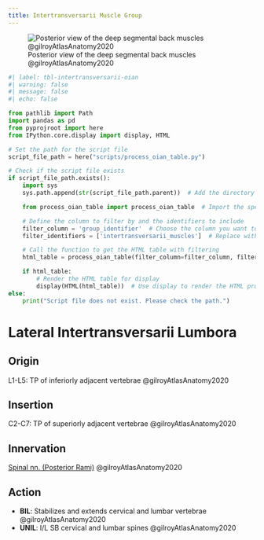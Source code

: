 ```yaml
---
title: Intertransversarii Muscle Group
---
```




![Posterior view of the deep segmental back muscles @gilroyAtlasAnatomy2020](/The Archive/Anatomy/Muscles/Muscles of the back/images/313b Deep intrinsic back muscles.png)



```python
#| label: tbl-intertransversarii-oian
#| warning: false
#| message: false
#| echo: false

from pathlib import Path
import pandas as pd
from pyprojroot import here
from IPython.core.display import display, HTML

# Set the path for the script file
script_file_path = here("scripts/process_oian_table.py")

# Check if the script file exists
if script_file_path.exists():
    import sys
    sys.path.append(str(script_file_path.parent))  # Add the directory of the script to the system path

    from process_oian_table import process_oian_table  # Import the specific function

    # Define the column to filter by and the identifiers to include
    filter_column = 'group_identifier'  # Choose the column you want to filter by
    filter_identifiers = ['intertransversarii_muscles']  # Replace with actual identifiers you want to include

    # Call the function to get the HTML table with filtering
    html_table = process_oian_table(filter_column=filter_column, filter_identifiers=filter_identifiers)

    if html_table:
        # Render the HTML table for display
        display(HTML(html_table))  # Use display to render the HTML properly
else:
    print("Script file does not exist. Please check the path.")

```




# Lateral Intertransversarii Lumbora
## Origin {#origin}
L1-L5: TP of inferiorly adjacent vertebrae @gilroyAtlasAnatomy2020

## Insertion {#insertion} 
C2-C7: TP of superiorly adjacent vertebrae @gilroyAtlasAnatomy2020

## Innervation {#innervation}
[Spinal nn. (Posterior Rami)]({{< var ref-spinal-nerves.path >}}) @gilroyAtlasAnatomy2020

## Action {#action}
- **BIL**: Stabilizes and extends cervical and lumbar vertebrae @gilroyAtlasAnatomy2020
- **UNIL**: I/L SB cervical and lumbar spines @gilroyAtlasAnatomy2020